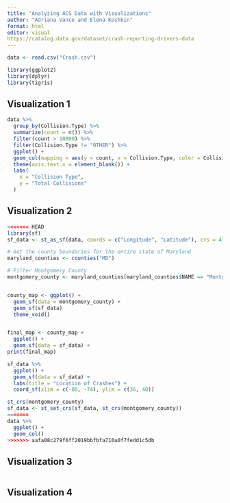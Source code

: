 ```yaml
---
title: "Analyzing ACS Data with Visualizations"
author: "Adriana Vance and Elena Koshkin"
format: html
editor: visual
https://catalog.data.gov/dataset/crash-reporting-drivers-data 
---
```


```r
data <- read.csv("Crash.csv")

library(ggplot2)
library(dplyr)
library(tigris)

```

## Visualization 1

```r
data %>%
  group_by(Collision.Type) %>%
  summarize(count = n()) %>%
  filter(count > 10000) %>%
  filter(Collision.Type != "OTHER") %>%
  ggplot() + 
  geom_col(mapping = aes(y = count, x = Collision.Type, color = Collision.Type)) + 
  theme(axis.text.x = element_blank()) + 
  labs(
    x = "Collision Type",
    y = "Total Collisions"
  ) 
```

## Visualization 2

```r
<<<<<<< HEAD
library(sf)
sf_data <- st_as_sf(data, coords = c("Longitude", "Latitude"), crs = 4326)

# Get the county boundaries for the entire state of Maryland
maryland_counties <- counties("MD")

# Filter Montgomery County
montgomery_county <- maryland_counties[maryland_counties$NAME == "Montgomery", ]


county_map <- ggplot() +
  geom_sf(data = montgomery_county) +
  geom_sf(sf_data)
  theme_void()


final_map <- county_map +
  ggplot() + 
  geom_sf(data = sf_data) +
print(final_map)

sf_data %>%
  ggplot() + 
  geom_sf(data = sf_data) + 
  labs(title = "Location of Crashes") + 
  coord_sf(xlim = c(-80, -74), ylim = c(36, 40))

st_crs(montgomery_county)
sf_data <- st_set_crs(sf_data, st_crs(montgomery_county))
=======
data %>%
  ggplot() +
  geom_col()
>>>>>>> aafa08c279f6ff2019bbfbfa710a0f7fedd1c5db
```

## Visualization 3

```r

```

## Visualization 4

```r

```
